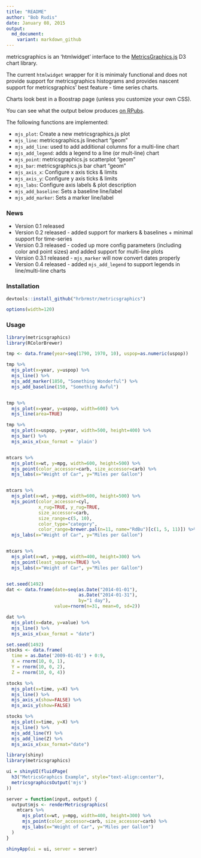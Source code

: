 ```yaml
---
title: "README"
author: "Bob Rudis"
date: January 08, 2015
output:
  md_document:
    variant: markdown_github
---
```


metricsgraphics is an 'htmlwidget' interface to the [MetricsGraphics.js](http://metricsgraphicsjs.org/) D3 chart library.

The current `htmlwidget` wrapper for it is minimaly functional and does not provide support
for metricsgraphics histograms and provides nascent support for metricsgraphics'
best feature - time series charts.

Charts look best in a Boostrap page (unless you customize your own CSS).

You can see what the output below produces [on RPubs](http://rpubs.com/hrbrmstr/52782).

The following functions are implemented:

- `mjs_plot`:  Create a new metricsgraphics.js plot
- `mjs_line`:  metricsgraphics.js linechart "geom"
- `mjs_add_line`: used to add additional columns for a multi-line chart
- `mjs_add_legend`: adds a legend to a line (or mult-line) chart
- `mjs_point`:	metricsgraphics.js scatterplot "geom"
- `mjs_bar`:  metricsgraphics.js bar chart "geom"
- `mjs_axis_x`:  Configure x axis ticks & limits
- `mjs_axis_y`:	Configure y axis ticks & limits
- `mjs_labs`:	Configure axis labels & plot description
- `mjs_add_baseline`: Sets a baseline line/label
- `mjs_add_marker`: Sets a marker line/label

### News

- Version 0.1 released
- Version 0.2 released - added support for markers & baselines + minimal support for time-series
- Version 0.3 released - coded up more config parameters (including color and point sizes) and added support for multi-line plots
- Version 0.3.1 released - `mjs_marker` will now convert dates properly
- Version 0.4 released - added `mjs_add_legend` to support legends in line/multi-line charts

### Installation

```r
devtools::install_github("hrbrmstr/metricsgraphics")
```

```r
options(width=120)
```

### Usage

```r
library(metricsgraphics)
library(RColorBrewer)

tmp <- data.frame(year=seq(1790, 1970, 10), uspop=as.numeric(uspop))

tmp %>%
  mjs_plot(x=year, y=uspop) %>%
  mjs_line() %>%
  mjs_add_marker(1850, "Something Wonderful") %>%
  mjs_add_baseline(150, "Something Awful")


tmp %>%
  mjs_plot(x=year, y=uspop, width=600) %>%
  mjs_line(area=TRUE)

tmp %>%
  mjs_plot(x=uspop, y=year, width=500, height=400) %>%
  mjs_bar() %>%
  mjs_axis_x(xax_format = 'plain')


mtcars %>%
  mjs_plot(x=wt, y=mpg, width=600, height=500) %>%
  mjs_point(color_accessor=carb, size_accessor=carb) %>%
  mjs_labs(x="Weight of Car", y="Miles per Gallon")


mtcars %>%
  mjs_plot(x=wt, y=mpg, width=600, height=500) %>%
  mjs_point(color_accessor=cyl,
            x_rug=TRUE, y_rug=TRUE,
            size_accessor=carb,
            size_range=c(5, 10),
            color_type="category",
            color_range=brewer.pal(n=11, name="RdBu")[c(1, 5, 11)]) %>%
  mjs_labs(x="Weight of Car", y="Miles per Gallon")


mtcars %>%
  mjs_plot(x=wt, y=mpg, width=400, height=300) %>%
  mjs_point(least_squares=TRUE) %>%
  mjs_labs(x="Weight of Car", y="Miles per Gallon")


set.seed(1492)
dat <- data.frame(date=seq(as.Date("2014-01-01"),
                           as.Date("2014-01-31"),
                           by="1 day"),
                  value=rnorm(n=31, mean=0, sd=2))

dat %>%
  mjs_plot(x=date, y=value) %>%
  mjs_line() %>%
  mjs_axis_x(xax_format = "date")

set.seed(1492)
stocks <- data.frame(
  time = as.Date('2009-01-01') + 0:9,
  X = rnorm(10, 0, 1),
  Y = rnorm(10, 0, 2),
  Z = rnorm(10, 0, 4))

stocks %>%
  mjs_plot(x=time, y=X) %>%
  mjs_line() %>%
  mjs_axis_x(show=FALSE) %>%
  mjs_axis_y(show=FALSE)

stocks %>%
  mjs_plot(x=time, y=X) %>%
  mjs_line() %>%
  mjs_add_line(Y) %>%
  mjs_add_line(Z) %>%
  mjs_axis_x(xax_format="date")

library(shiny)
library(metricsgraphics)

ui = shinyUI(fluidPage(
  h3("MetricsGraphics Example", style="text-align:center"),
  metricsgraphicsOutput('mjs')
))

server = function(input, output) {
  output$mjs <- renderMetricsgraphics(
    mtcars %>% 
      mjs_plot(x=wt, y=mpg, width=400, height=300) %>%
      mjs_point(color_accessor=carb, size_accessor=carb) %>%
      mjs_labs(x="Weight of Car", y="Miles per Gallon")
  )
}

shinyApp(ui = ui, server = server)

```

